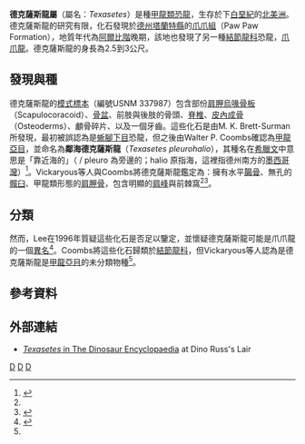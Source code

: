 {{Automatic Taxobox
| taxon = Texasetes
| status = 
| fossil_range = 早[[白堊紀|白堊紀]]，{{fossil_range|100}}
| image = 
| image_caption = 
| authority = Coombs, 1995
| type_species = '''鄰海德克薩斯龍<br>''Texasetes pleurohalio'''''
| type_species_authority = Coombs, 1995 
}}

'''德克薩斯龍屬'''（屬名：''Texasetes''）是種[[甲龍類|甲龍類]][[恐龍|恐龍]]，生存於下[[白堊紀|白堊紀]]的[[北美洲|北美洲]]。德克薩斯龍的研究有限，化石發現於[[德克薩斯州|德州]][[塔蘭特縣|塔蘭特縣]]的[[爪爪組|爪爪組]]（Paw Paw Formation），地質年代為[[阿爾比階|阿爾比階]]晚期，該地也發現了另一種[[結節龍科|結節龍科]]恐龍，[[爪爪龍|爪爪龍]]。德克薩斯龍的身長為2.5到3公尺。

==發現與種==
德克薩斯龍的[[模式標本|模式標本]]（編號USNM 337987）包含部份[[肩胛烏喙骨板|肩胛烏喙骨板]]（Scapulocoracoid）、[[骨盆|骨盆]]、前肢與後肢的骨頭、[[脊椎|脊椎]]、[[皮內成骨|皮內成骨]]（Osteoderms）、顱骨碎片、以及一個牙齒。這些化石是由M. K. Brett-Surman所發現，最初被誤認為是[[蜥腳下目|蜥腳下目]]恐龍，但之後由Walter P. Coombs確認為[[甲龍亞目|甲龍亞目]]，並命名為'''鄰海德克薩斯龍'''（''Texasetes pleurohalio''），其種名在[[希臘文|希臘文]]中意思是「靠近海的」（{{lang|gre|πλευρό}} / pleuro 為旁邊的；halio 原指海，這裡指德州南方的[[墨西哥灣|墨西哥灣]]）<ref name=coombs1995>{{Cite journal|author=Coombs, W. P.|year=1995|title=A nodosaurid ankylosaur (Dinosauria: Ornithischia) from the Lower Cretaceous of Texas|journal=Journal of Vertebrate Paleontology|volume=15|issue=2|pages=298-312}}</ref>。Vickaryous等人與Coombs將德克薩斯龍鑑定為：擁有水平[[腸骨|腸骨]]、無孔的[[髖臼|髖臼]]、甲龍類形態的[[肩胛骨|肩胛骨]]，包含明顯的[[肩峰|肩峰]]與前棘窩<ref name=coombs1995 /><ref name=vickaryous2004>{{Cite book|author=Vickaryous, Maryanska, and Weishampel|year=2004|chapter=Chapter Seventeen: Ankylosauria|title=The Dinosauria |edition=2nd edition|editor=Weishampel, D. B., Dodson, P., and Osmólska, H., editors|publisher=University of California Press}}</ref>。

==分類==
然而，Lee在1996年質疑這些化石是否足以鑒定，並懷疑德克薩斯龍可能是爪爪龍的一個[[異名|異名]]<ref name=lee1996>{{Cite journal|author=Lee, Y.-N.|year=1996|title=A new nodosaurid ankylosaur (Dinosauria, Ornithischia) from the Paw Paw Formation (late Albian) of Texas|journal=Journal of Vertebrate Paleontology|volume=16|pages=232-245}}</ref>。Coombs將這些化石歸類於[[結節龍科|結節龍科]]，但Vickaryous等人認為是德克薩斯龍是[[甲龍亞目|甲龍亞目]]的未分類物種<ref name=vickaryous2004/>。

==參考資料==
{{reflist}}

==外部連結==
* [http://web.me.com/dinoruss/de_4/5a786ad.htm ''Texasetes'' in The Dinosaur Encyclopaedia] {{Wayback|url=http://web.me.com/dinoruss/de_4/5a786ad.htm |date=20090922111233 }} at Dino Russ's Lair
{{Taxonbar|from=Q136451}}

[[Category:下白堊紀恐龍|D]]
[[Category:北美洲恐龍|D]]
[[Category:結節龍科|D]]
